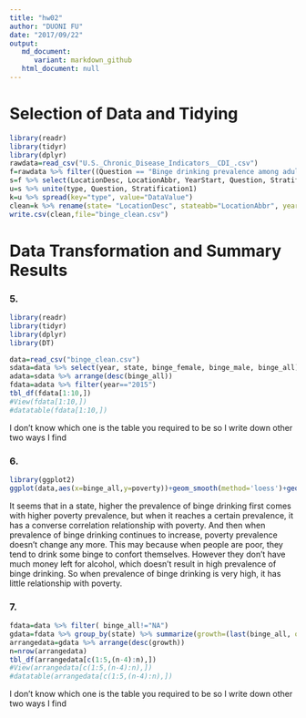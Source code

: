 ```yaml
---
title: "hw02"
author: "DUONI FU"
date: "2017/09/22"
output: 
   md_document:
      variant: markdown_github
   html_document: null
---
```

# Selection of Data and Tidying
```r
library(readr)
library(tidyr)
library(dplyr)
rawdata=read_csv("U.S._Chronic_Disease_Indicators__CDI_.csv")
f=rawdata %>% filter((Question == "Binge drinking prevalence among adults aged >= 18 years" | Question == "Poverty") & DataValueType == "Crude Prevalence" & DataValueUnit == "%" & (StratificationCategory1 == "Gender" | StratificationCategory1 == "Overall"))
s=f %>% select(LocationDesc, LocationAbbr, YearStart, Question, Stratification1, DataValue)
u=s %>% unite(type, Question, Stratification1)
k=u %>% spread(key="type", value="DataValue")
clean=k %>% rename(state= "LocationDesc", stateabb="LocationAbbr", year="YearStart", binge_female="Binge drinking prevalence among adults aged >= 18 years_Female", binge_male="Binge drinking prevalence among adults aged >= 18 years_Male", binge_all="Binge drinking prevalence among adults aged >= 18 years_Overall", poverty= "Poverty_Overall")
write.csv(clean,file="binge_clean.csv")
```

# Data Transformation and Summary Results

### 5.
```r
library(readr)
library(tidyr)
library(dplyr)
library(DT)

data=read_csv("binge_clean.csv")
sdata=data %>% select(year, state, binge_female, binge_male, binge_all)
adata=sdata %>% arrange(desc(binge_all))
fdata=adata %>% filter(year=="2015")
tbl_df(fdata[1:10,])
#View(fdata[1:10,])
#datatable(fdata[1:10,])
```

I don't know which one is the table you required to be so I write down other two ways I find

### 6.
```r
library(ggplot2)
ggplot(data,aes(x=binge_all,y=poverty))+geom_smooth(method='loess')+geom_point(color='red')
```

It seems that in a state, higher the prevalence of binge drinking first comes with higher poverty prevalence, but when it reaches a certain prevalence, it has a converse correlation relationship with poverty. And then when prevalence of binge drinking continues to increase, poverty prevalence doesn't change any more. This may because when people are poor, they tend to drink some binge to confort themselves. However they don't have much money left for alcohol, which doesn't result in high prevalence of binge drinking. So when prevalence of binge drinking is very high, it has little relationship with poverty.  

### 7.
```r
fdata=data %>% filter( binge_all!="NA")
gdata=fdata %>% group_by(state) %>% summarize(growth=(last(binge_all, order_by=year)/first(binge_all, order_by=year)-1)/5*100, dataunit='%')
arrangedata=gdata %>% arrange(desc(growth))
n=nrow(arrangedata)
tbl_df(arrangedata[c(1:5,(n-4):n),])
#View(arrangedata[c(1:5,(n-4):n),])
#datatable(arrangedata[c(1:5,(n-4):n),])
```
I don't know which one is the table you required to be so I write down other two ways I find 

